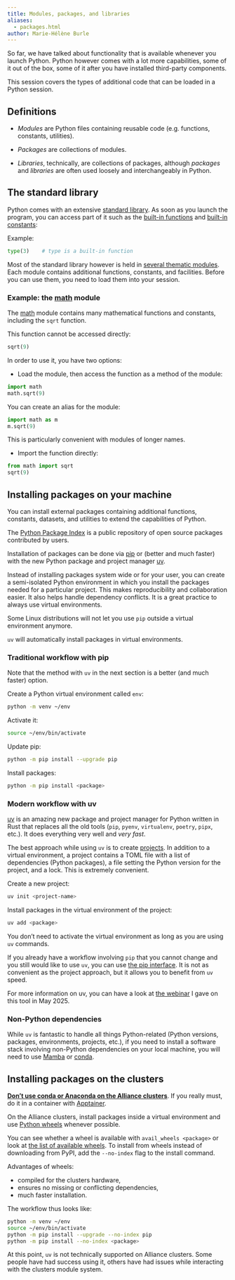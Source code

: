 ```yaml
---
title: Modules, packages, and libraries
aliases:
  - packages.html
author: Marie-Hélène Burle
---
```


:::{.def}

So far, we have talked about functionality that is available whenever you launch Python. Python however comes with a lot more capabilities, some of it out of the box, some of it after you have installed third-party components.

This session covers the types of additional code that can be loaded in a Python session.

:::

## Definitions

- *Modules* are Python files containing reusable code (e.g. functions, constants, utilities).

- *Packages* are collections of modules.

- *Libraries*, technically, are collections of packages, although *packages* and *libraries* are often used loosely and interchangeably in Python.

## The standard library

Python comes with an extensive [standard library](https://docs.python.org/3/library/index.html#library-index). As soon as you launch the program, you can access part of it such as the [built-in functions](https://docs.python.org/3/library/functions.html) and [built-in constants](https://docs.python.org/3/library/constants.html):

:::{.example}

Example:

:::

```python
type(3)    # type is a built-in function
```

Most of the standard library however is held in [several thematic modules](https://docs.python.org/3/py-modindex.html). Each module contains additional functions, constants, and facilities. Before you can use them, you need to load them into your session.

### Example: the [math](https://docs.python.org/3/library/math.html) module

The [math](https://docs.python.org/3/library/math.html) module contains many mathematical functions and constants, including the `sqrt` function.

This function cannot be accessed directly:

```python
sqrt(9)
```

In order to use it, you have two options:

- Load the module, then access the function as a method of the module:

```python
import math
math.sqrt(9)
```

:::{.notenoit}

You can create an alias for the module:

```python
import math as m
m.sqrt(9)
```

This is particularly convenient with modules of longer names.

:::

- Import the function directly:

```python
from math import sqrt
sqrt(9)
```

## Installing packages on your machine

You can install external packages containing additional functions, constants, datasets, and utilities to extend the capabilities of Python.

The [Python Package Index](https://pypi.org/) is a public repository of open source packages contributed by users.

Installation of packages can be done via [pip](https://pip.pypa.io/en/stable/) or (better and much faster) with the new Python package and project manager [uv](https://docs.astral.sh/uv/).

Instead of installing packages system wide or for your user, you can create a semi-isolated Python environment in which you install the packages needed for a particular project. This makes reproducibility and collaboration easier. It also helps handle dependency conflicts. It is a great practice to always use virtual environments.

:::{.note}

Some Linux distributions will not let you use `pip` outside a virtual environment anymore.

`uv` will automatically install packages in virtual environments.

:::

### Traditional workflow with pip

:::{.note}

Note that the method with `uv` in the next section is a better (and much faster) option.

:::

Create a Python virtual environment called `env`:

```.bash
python -m venv ~/env
```

Activate it:

```.bash
source ~/env/bin/activate
```

Update pip:

```.bash
python -m pip install --upgrade pip
```

Install packages:

```.bash
python -m pip install <package>
```

### Modern workflow with uv

[uv](https://docs.astral.sh/uv/) is an amazing new package and project manager for Python written in Rust that replaces all the old tools (`pip`, `pyenv`, `virtualenv`, `poetry`, `pipx`, etc.). It does everything very well and *very fast*.

The best approach while using `uv` is to create [projects](https://docs.astral.sh/uv/guides/projects/). In addition to a virtual environment, a project contains a TOML file with a list of dependencies (Python packages), a file setting the Python version for the project, and a lock. This is extremely convenient.

Create a new project:

```.bash
uv init <project-name>
```

Install packages in the virtual environment of the project:

```.bash
uv add <package>
```

:::{.note}

You don't need to activate the virtual environment as long as you are using `uv` commands.

:::

If you already have a workflow involving `pip` that you cannot change and you still would like to use `uv`, you can use [the pip interface](https://docs.astral.sh/uv/pip/). It is not as convenient as the project approach, but it allows you to benefit from `uv` speed.

:::{.note}

For more information on uv, you can have a look at [the webinar](https://mint.westdri.ca/python/wb_uv) I gave on this tool in May 2025.

:::

### Non-Python dependencies

While `uv` is fantastic to handle all things Python-related (Python versions, packages, environments, projects, etc.), if you need to install a software stack involving non-Python dependencies on your local machine, you will need to use [Mamba](https://mamba.readthedocs.io/en/latest/) or [conda](https://docs.conda.io/projects/conda/en/stable/).

## Installing packages on the clusters

[**Don't use conda or Anaconda on the Alliance clusters**](https://docs.alliancecan.ca/wiki/Anaconda/en). If you really must, do it in a container with [Apptainer](https://docs.alliancecan.ca/wiki/Apptainer).

On the Alliance clusters, install packages inside a virtual environment and use [Python wheels](https://pythonwheels.com/) whenever possible.

You can see whether a wheel is available with `avail_wheels <package>` or look at [the list of available wheels](https://docs.alliancecan.ca/wiki/Available_Python_wheels). To install from wheels instead of downloading from PyPI, add the `--no-index` flag to the install command.

Advantages of wheels:

- compiled for the clusters hardware,
- ensures no missing or conflicting dependencies,
- much faster installation.

The workflow thus looks like:

```.bash
python -m venv ~/env
source ~/env/bin/activate
python -m pip install --upgrade --no-index pip
python -m pip install --no-index <package>
```

:::{.note}

At this point, `uv` is not technically supported on Alliance clusters. Some people have had success using it, others have had issues while interacting with the clusters module system.

:::
